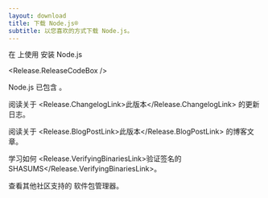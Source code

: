 ```yaml
---
layout: download
title: 下载 Node.js®
subtitle: 以您喜欢的方式下载 Node.js。
---
```


<section>
在 <Release.OperatingSystemDropdown exclude={["AIX"]} /> 上使用 <Release.PlatformDropdown /> 安装 Node.js <Release.VersionDropdown />

<Release.ReleaseCodeBox />
</section>

<section>
Node.js 已包含 <Release.NpmLink />。

阅读关于 <Release.ChangelogLink>此版本</Release.ChangelogLink> 的更新日志。

阅读关于 <Release.BlogPostLink>此版本</Release.BlogPostLink> 的博客文章。

学习如何 <Release.VerifyingBinariesLink>验证签名的 SHASUMS</Release.VerifyingBinariesLink>。

查看其他社区支持的 <LinkWithArrow href="/download/package-manager/all">软件包管理器</LinkWithArrow>。
</section>
